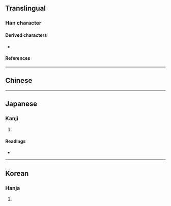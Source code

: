 {{also|臺}}
{{character info}}
==Translingual==

===Han character===
{{Han char|rn=32|rad=土|as=05|sn=8|four=43160|canj=GIR|ids=⿰土台}}

====Derived characters====
* {{l|mul|[[𫞱]]}}

====References====
{{Han ref|kx=0226.270|dkj=04983|dj=0462.050|hdz=10436.060|uh=576E}}

----

==Chinese==
{{zh-see|臺|ha}}  <!-- [1] 《龍龕手鑑》 坮： 俗㙵，通㙜，古文臺字。 [2] 《字彙》 坮： 古文臺字。 -->

----

==Japanese==

===Kanji===
{{ja-kanji|grade=|rs=土05}}

# {{rfdef|ja|sort=土05}}

====Readings====
* {{ja-readings|on=[[だい]] (dai), [[たい]] (tai)|kun=[[うてな]] (utena), [[われ]] (ware)}}

----

==Korean==

===Hanja===
{{ko-hanja|hangeul=대|rv=dae|mr=tae}}

# {{rfdef|ko|sort=土05}}